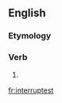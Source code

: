 ==English==

===Etymology===
{{suffix|interrupt|est|lang=en}}

===Verb===
{{head|en|verb form}}

# {{en-archaic second-person singular of|interrupt|lang=en}}

[[fr:interruptest]]